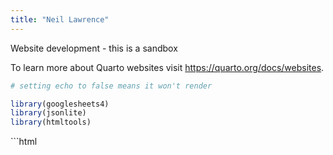 ---
title: "Neil Lawrence"
---

Website development - this is a sandbox

To learn more about Quarto websites visit <https://quarto.org/docs/websites>.

```{r, echo=FALSE, message=FALSE, warning=FALSE}
# setting echo to false means it won't render

library(googlesheets4)
library(jsonlite)
library(htmltools)

```


```{html, echo=FALSE}
<div id="sheet-data"></div>
  
<script>
    async function fetchSheetData() {
        const url = 'https://docs.google.com/spreadsheets/d/e/2PACX-1vSMongDgzsyxPpmkcU2OrGn2ktM07LqK9qqSWct6rwIOxLKr_5AQ9_jwzBNIapiXdVdtTSqb3q3bcE2/pub?output=csv'; 
        const response = await fetch(url);
        const data = await response.text();
        const rows = data.split('\n');
        let html = '<ul>';

        rows.forEach(row => {
            const cells = row.split(',');
            html += '<li>' + cells.join(' - ') + '</li>';
        });
        html += '</ul>';
        document.getElementById('sheet-data').innerHTML = html;
    }

    fetchSheetData();
</script>

